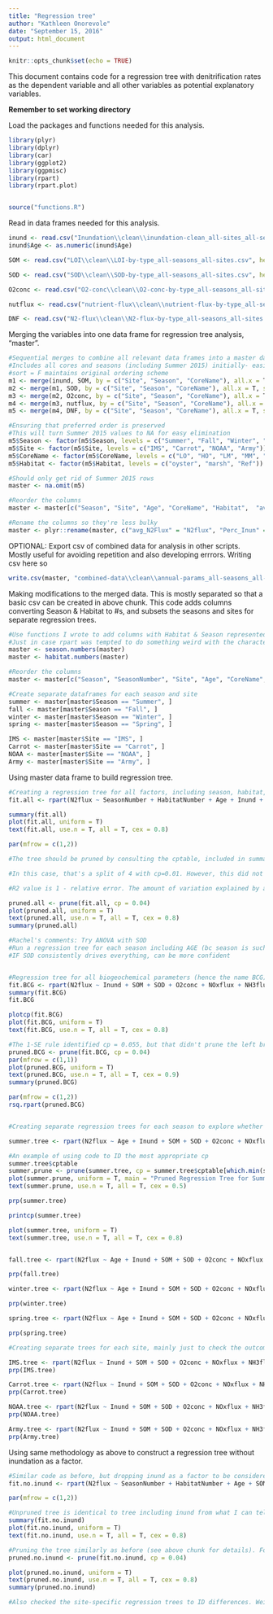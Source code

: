 ```yaml
---
title: "Regression tree"
author: "Kathleen Onorevole"
date: "September 15, 2016"
output: html_document
---
```


```r
knitr::opts_chunk$set(echo = TRUE)
```

This document contains code for a regression tree with denitrification rates as the dependent variable and all other variables as potential explanatory variables.

**Remember to set working directory**

Load the packages and functions needed for this analysis.
```r

library(plyr)
library(dplyr)
library(car)
library(ggplot2)
library(ggpmisc)
library(rpart)
library(rpart.plot)


source("functions.R")

```

Read in data frames needed for this analysis.
```r

inund <- read.csv("Inundation\\clean\\inundation-clean_all-sites_all-seasons.csv", header = T)
inund$Age <- as.numeric(inund$Age)

SOM <- read.csv("LOI\\clean\\LOI-by-type_all-seasons_all-sites.csv", header = T)

SOD <- read.csv("SOD\\clean\\SOD-by-type_all-seasons_all-sites.csv", header = T)

O2conc <- read.csv("O2-conc\\clean\\O2-conc-by-type_all-seasons_all-sites.csv", header = T)

nutflux <- read.csv("nutrient-flux\\clean\\nutrient-flux-by-type_all-seasons_all-sites.csv", header = T)

DNF <- read.csv("N2-flux\\clean\\N2-flux-by-type_all-seasons_all-sites.csv", header = T)

```

Merging the variables into one data frame for regression tree analysis, "master".
```r

#Sequential merges to combine all relevant data frames into a master data frame
#Includes all cores and seasons (including Summer 2015) initially- easier to double-check
#sort = F maintains original ordering scheme
m1 <- merge(inund, SOM, by = c("Site", "Season", "CoreName"), all.x = T, sort = F)
m2 <- merge(m1, SOD, by = c("Site", "Season", "CoreName"), all.x = T, sort = F)
m3 <- merge(m2, O2conc, by = c("Site", "Season", "CoreName"), all.x = T, sort = F)
m4 <- merge(m3, nutflux, by = c("Site", "Season", "CoreName"), all.x = T, sort = F)
m5 <- merge(m4, DNF, by = c("Site", "Season", "CoreName"), all.x = T, sort = F)

#Ensuring that preferred order is preserved
#This will turn Summer 2015 values to NA for easy elimination
m5$Season <- factor(m5$Season, levels = c("Summer", "Fall", "Winter", "Spring"))
m5$Site <- factor(m5$Site, levels = c("IMS", "Carrot", "NOAA", "Army"))
m5$CoreName <- factor(m5$CoreName, levels = c("LO", "HO", "LM", "MM", "HM", "Ref"))
m5$Habitat <- factor(m5$Habitat, levels = c("oyster", "marsh", "Ref"))

#Should only get rid of Summer 2015 rows
master <- na.omit(m5)

#Reorder the columns
master <- master[c("Season", "Site", "Age", "CoreName", "Habitat",  "avg_N2Flux", "Perc_Inun", "avg_PercentOM", "avg_SOD", "avg_O2conc", "avg_flux_NOx", "avg_flux_NH3")]

#Rename the columns so they're less bulky
master <- plyr::rename(master, c("avg_N2Flux" = "N2flux", "Perc_Inun" = "Inund", "avg_PercentOM" = "SOM", "avg_SOD" = "SOD", "avg_O2conc" = "O2conc", "avg_flux_NOx" = "NOxflux", "avg_flux_NH3" = "NH3flux"))

```

OPTIONAL: Export csv of combined data for analysis in other scripts. Mostly useful for avoiding repetition and also developing errrors. Writing csv here so
```r

write.csv(master, "combined-data\\clean\\annual-params_all-seasons_all-sites.csv", row.names = F)

```

Making modifications to the merged data. This is mostly separated so that a basic csv can be created in above chunk. This code adds columns converting Season & Habitat to #s, and subsets the seasons and sites for separate regression trees.
```r

#Use functions I wrote to add columns with Habitat & Season represented by #s
#Just in case rpart was tempted to do something weird with the characters
master <- season.numbers(master)
master <- habitat.numbers(master)

#Reorder the columns
master <- master[c("Season", "SeasonNumber", "Site", "Age", "CoreName", "Habitat", "HabitatNumber",  "N2flux", "Inund", "SOM", "SOD", "O2conc", "NOxflux", "NH3flux")]

#Create separate dataframes for each season and site
summer <- master[master$Season == "Summer", ]
fall <- master[master$Season == "Fall", ]
winter <- master[master$Season == "Winter", ]
spring <- master[master$Season == "Spring", ]

IMS <- master[master$Site == "IMS", ]
Carrot <- master[master$Site == "Carrot", ]
NOAA <- master[master$Site == "NOAA", ]
Army <- master[master$Site == "Army", ]

```

Using master data frame to build regression tree.
```r

#Creating a regression tree for all factors, including season, habitat, and age
fit.all <- rpart(N2flux ~ SeasonNumber + HabitatNumber + Age + Inund + SOM + SOD + O2conc + NOxflux + NH3flux, method = "anova", data = master)

summary(fit.all)
plot(fit.all, uniform = T)
text(fit.all, use.n = T, all = T, cex = 0.8)

par(mfrow = c(1,2))

#The tree should be pruned by consulting the cptable, included in summary. In the table, xerror = cross-validation error, xstd = standard deviation, & CP = complexity parameter (CP explains how much of the original variablility is predicted by the split). Ideally, there is what's called the 1-SE rule: find the lowest xerror, then add the corresponding xstd. The cp associated with the largest xerror that's smaller than the result should be used to prune the tree.

#In this case, that's a split of 4 with cp=0.01. However, this did not prune the tree at all compared to the original, so I used the next smallest cp value, 0.04. I manually entered the pruning parameters rather than creating code- that's also an option.

#R2 value is 1 - relative error. The amount of variation explained by a split is the CP for the correct nsplit (note that the first nsplit = 0).

pruned.all <- prune(fit.all, cp = 0.04)
plot(pruned.all, uniform = T)
text(pruned.all, use.n = T, all = T, cex = 0.8)
summary(pruned.all)

#Rachel's comments: Try ANOVA with SOD
#Run a regression tree for each season including AGE (bc season is such a big driver it could swamp other factors)
#IF SOD consistently drives everything, can be more confident


#Regression tree for all biogeochemical parameters (hence the name BCG), without season, habitat, or age.
fit.BCG <- rpart(N2flux ~ Inund + SOM + SOD + O2conc + NOxflux + NH3flux, method = "anova", data = master)
summary(fit.BCG)
fit.BCG

plotcp(fit.BCG)
plot(fit.BCG, uniform = T)
text(fit.BCG, use.n = T, all = T, cex = 0.8)

#The 1-SE rule identified cp = 0.055, but that didn't prune the left branch of the tree. I decided to use the next smallest cp, 0.04.
pruned.BCG <- prune(fit.BCG, cp = 0.04)
par(mfrow = c(1,1))
plot(pruned.BCG, uniform = T)
text(pruned.BCG, use.n = T, all = T, cex = 0.9)
summary(pruned.BCG)

par(mfrow = c(1,2))
rsq.rpart(pruned.BCG)


#Creating separate regression trees for each season to explore whether temperature could be confounding the results, b/c temp is a driver of DNF.

summer.tree <- rpart(N2flux ~ Age + Inund + SOM + SOD + O2conc + NOxflux + NH3flux, method = "anova", data = summer)

#An example of using code to ID the most appropriate cp
summer.tree$cptable
summer.prune <- prune(summer.tree, cp = summer.tree$cptable[which.min(summer.tree$cptable[ ,"xerror"]), "CP"])
plot(summer.prune, uniform = T, main = "Pruned Regression Tree for Summer DNF Rates", cex = 0.5)
text(summer.prune, use.n = T, all = T, cex = 0.5)

prp(summer.tree)

printcp(summer.tree)

plot(summer.tree, uniform = T)
text(summer.tree, use.n = T, all = T, cex = 0.8)


fall.tree <- rpart(N2flux ~ Age + Inund + SOM + SOD + O2conc + NOxflux + NH3flux, method = "anova", data = fall)

prp(fall.tree)

winter.tree <- rpart(N2flux ~ Age + Inund + SOM + SOD + O2conc + NOxflux + NH3flux, method = "anova", data = winter)

prp(winter.tree)

spring.tree <- rpart(N2flux ~ Age + Inund + SOM + SOD + O2conc + NOxflux + NH3flux, method = "anova", data = spring)

prp(spring.tree)

#Creating separate trees for each site, mainly just to check the outcomes.

IMS.tree <- rpart(N2flux ~ Inund + SOM + SOD + O2conc + NOxflux + NH3flux, method = "anova", data = IMS, control = rpart.control(minsplit = 2))
prp(IMS.tree)

Carrot.tree <- rpart(N2flux ~ Inund + SOM + SOD + O2conc + NOxflux + NH3flux, method = "anova", data = Carrot, control = rpart.control(minsplit = 2))
prp(Carrot.tree)

NOAA.tree <- rpart(N2flux ~ Inund + SOM + SOD + O2conc + NOxflux + NH3flux, method = "anova", data = NOAA, control = rpart.control(minsplit = 2))
prp(NOAA.tree)

Army.tree <- rpart(N2flux ~ Inund + SOM + SOD + O2conc + NOxflux + NH3flux, method = "anova", data = Army, control = rpart.control(minsplit = 2))
prp(Army.tree)

```

Using same methodology as above to construct a regression tree without inundation as a factor.
```r

#Similar code as before, but dropping inund as a factor to be considered. Do not need to create a new dataframe w/o inund.
fit.no.inund <- rpart(N2flux ~ SeasonNumber + HabitatNumber + Age + SOM + SOD + O2conc + NOxflux + NH3flux, method = "anova", data = master)

par(mfrow = c(1,2))

#Unpruned tree is identical to tree including inund from what I can tell; this makes sense b/c inund did not come out as a relevant factor.
summary(fit.no.inund)
plot(fit.no.inund, uniform = T)
text(fit.no.inund, use.n = T, all = T, cex = 0.8)

#Pruning the tree similarly as before (see above chunk for details). Following the 1-SE rule was nonsensical- did not prune tree at all- so used smalled CP that would result in meaningful pruning. Same result as before- but good exercise to double-check!
pruned.no.inund <- prune(fit.no.inund, cp = 0.04)

plot(pruned.no.inund, uniform = T)
text(pruned.no.inund, use.n = T, all = T, cex = 0.8)
summary(pruned.no.inund)

#Also checked the site-specific regression trees to ID differences. Weirdly, inundation DID emerge as a factor in the original site trees, so it was obviously eliminated when that factor was removed. This probably isn't something to worry about, because the trees are meant to integrate, but still strange that inundation never carried over to the original tree. Maybe it's b/c there are fewer variables in the site trees?

```

